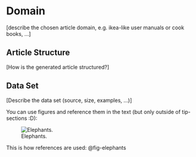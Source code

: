 # Domain
[describe the chosen article domain, e.g. ikea-like user manuals or cook books, ...]

## Article Structure  
[How is the generated article structured?]

## Data Set 
[Describe the data set (source, size, examples, ...)]

::: {.callout-tip}
You can use figures and reference them in the text (but only outside of tip-sections :D): 
:::
![Elephants.](images/elephants.png){#fig-elephants}

This is how references are used: @fig-elephants
